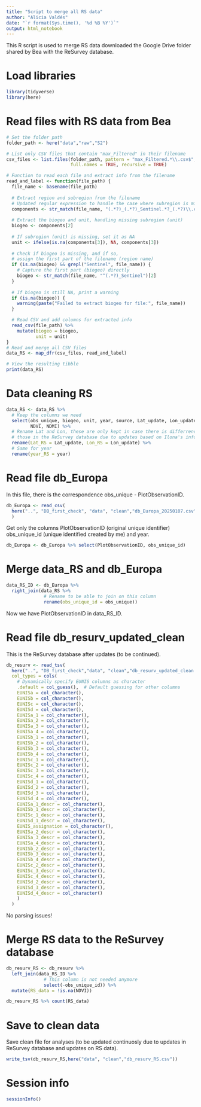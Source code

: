 ```yaml
---
title: "Script to merge all RS data"
author: "Alicia Valdés"
date: "`r format(Sys.time(), '%d %B %Y')`"
output: html_notebook
---
```


This R script is used to merge RS data downloaded the Google Drive folder shared by Bea with the ReSurvey database.

# Load libraries

```r
library(tidyverse)
library(here)
```

# Read files with RS data from Bea

```r
# Set the folder path
folder_path <- here("data","raw","S2")

# List only CSV files that contain "max_Filtered" in their filename
csv_files <- list.files(folder_path, pattern = "max_Filtered.*\\.csv$",
                        full.names = TRUE, recursive = TRUE)

# Function to read each file and extract info from the filename
read_and_label <- function(file_path) {
  file_name <- basename(file_path)
  
  # Extract region and subregion from the filename
  # Updated regular expression to handle the case where subregion is missing
  components <- str_match(file_name, "(.*?)_(.*?)_Sentinel.*?_(.*?)\\.csv")
  
  # Extract the biogeo and unit, handling missing subregion (unit)
  biogeo <- components[2]
  
  # If subregion (unit) is missing, set it as NA
  unit <- ifelse(is.na(components[3]), NA, components[3])
  
  # Check if biogeo is missing, and if so,
  # assign the first part of the filename (region name)
  if (is.na(biogeo) && grepl("Sentinel", file_name)) {
    # Capture the first part (biogeo) directly
    biogeo <- str_match(file_name, "^(.*?)_Sentinel")[2]
  }
  
  # If biogeo is still NA, print a warning
  if (is.na(biogeo)) {
    warning(paste("Failed to extract biogeo for file:", file_name))
  }

  # Read CSV and add columns for extracted info
  read_csv(file_path) %>%
    mutate(biogeo = biogeo,
           unit = unit)
}
# Read and merge all CSV files
data_RS <- map_dfr(csv_files, read_and_label)

# View the resulting tibble
print(data_RS)
```

# Data cleaning RS

```r
data_RS <- data_RS %>%
  # Keep the columns we need
  select(obs_unique, biogeo, unit, year, source, Lat_update, Lon_update,
         NDVI, NDMI) %>%
  # Rename Lat and Lon, these are only kept in case there is differrence with
  # those in the ReSurvey database due to updates based on Ilona's info
  rename(Lat_RS = Lat_update, Lon_RS = Lon_update) %>%
  # Same for year
  rename(year_RS = year)
```

# Read file db_Europa

In this file, there is the correspondence obs_unique - PlotObservationID.

```r
db_Europa <- read_csv(
  here("..", "DB_first_check", "data", "clean","db_Europa_20250107.csv")
  )
```

Get only the columns PlotObservationID (original unique identifier) obs_unique_id (unique identified created by me) and year.

```r
db_Europa <- db_Europa %>% select(PlotObservationID, obs_unique_id)
```

# Merge data_RS and db_Europa

```r
data_RS_ID <- db_Europa %>%
  right_join(data_RS %>%
              # Rename to be able to join on this column
              rename(obs_unique_id = obs_unique))
```

Now we have PlotObservationID in data_RS_ID.

# Read file db_resurv_updated_clean

This is the ReSurvey database after updates (to be continued).

```r
db_resurv <- read_tsv(
  here("..", "DB_first_check","data", "clean","db_resurv_updated_clean.csv"),
  col_types = cols(
    # Dynamically specify EUNIS columns as character
    .default = col_guess(),  # Default guessing for other columns
    EUNISa = col_character(),
    EUNISb = col_character(),
    EUNISc = col_character(),
    EUNISd = col_character(),
    EUNISa_1 = col_character(),
    EUNISa_2 = col_character(),
    EUNISa_3 = col_character(),
    EUNISa_4 = col_character(),
    EUNISb_1 = col_character(),
    EUNISb_2 = col_character(),
    EUNISb_3 = col_character(),
    EUNISb_4 = col_character(),
    EUNISc_1 = col_character(),
    EUNISc_2 = col_character(),
    EUNISc_3 = col_character(),
    EUNISc_4 = col_character(),
    EUNISd_1 = col_character(),
    EUNISd_2 = col_character(),
    EUNISd_3 = col_character(),
    EUNISd_4 = col_character(),
    EUNISa_1_descr = col_character(),
    EUNISb_1_descr = col_character(),
    EUNISc_1_descr = col_character(),
    EUNISd_1_descr = col_character(),
    EUNIS_assignation = col_character(),
    EUNISa_2_descr = col_character(),
    EUNISa_3_descr = col_character(),
    EUNISa_4_descr = col_character(),
    EUNISb_2_descr = col_character(),
    EUNISb_3_descr = col_character(),
    EUNISb_4_descr = col_character(),
    EUNISc_2_descr = col_character(),
    EUNISc_3_descr = col_character(),
    EUNISc_4_descr = col_character(),
    EUNISd_2_descr = col_character(),
    EUNISd_3_descr = col_character(),
    EUNISd_4_descr = col_character()
    )
  )
```

No parsing issues!

# Merge RS data to the ReSurvey database

```r
db_resurv_RS <- db_resurv %>%
  left_join(data_RS_ID %>%
              # This column is not needed anymore
              select(-obs_unique_id)) %>%
  mutate(RS_data = !is.na(NDVI))
```

```r
db_resurv_RS %>% count(RS_data)
```

# Save to clean data

Save clean file for analyses (to be updated continuosly due to updates in ReSurvey database and updates on RS data).

```r
write_tsv(db_resurv_RS,here("data", "clean","db_resurv_RS.csv"))
```

# Session info

```r
sessionInfo()
```
